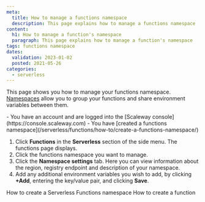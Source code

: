 ```yaml
---
meta:
  title: How to manage a functions namespace
  description: This page explains how to manage a functions namespace
content:
  h1: How to manage a function's namespace
  paragraph: This page explains how to manage a function's namespace
tags: functions namespace 
dates:
  validation: 2023-01-02
  posted: 2021-05-26
categories:
  - serverless
---
```


This page shows you how to manage your functions namespace. [Namespaces](/serverless/functions/concepts/#namespace) allow you to group your functions and share environment variables between them.

<Macro id="iam-requirements" />

<Message type="requirement">
  - You have an account and are logged into the [Scaleway console](https://console.scaleway.com)
  - You have [created a functions namespace](/serverless/functions/how-to/create-a-functions-namespace/)
</Message>

1. Click **Functions** in the **Serverless** section of the side menu. The functions page displays.
2. Click the functions namespace you want to manage. 
3. Click the **Namespace settings** tab. Here you can view information about the region, registry endpoint and description of your namespace.
    <Lightbox src="scaleway-manage-func-namespace.webp" alt="" />
4. Add any additional environment variables you wish to add, by clicking **+Add**, entering the key/value pair, and clicking **Save**.

<Navigation>
  <PreviousButton to="/serverless/functions/how-to/create-a-functions-namespace/">How to create a Serverless Functions namespace</PreviousButton>
  <NextButton to="/serverless/functions/how-to/create-a-function/">How to create a function</NextButton>
</Navigation>
